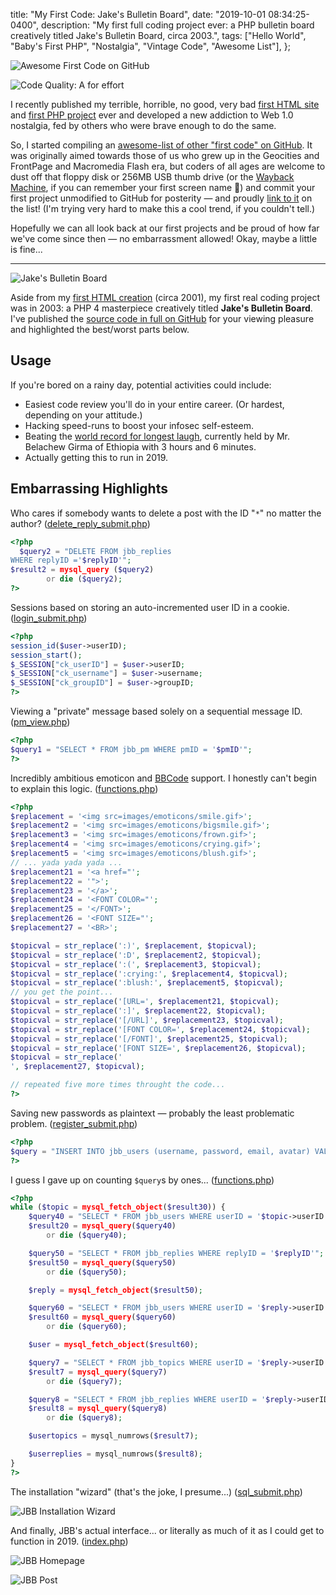   title: "My First Code: Jake's Bulletin Board",
  date: "2019-10-01 08:34:25-0400",
  description:
    "My first full coding project ever: a PHP bulletin board creatively titled Jake's Bulletin Board, circa 2003.",
  tags: ["Hello World", "Baby's First PHP", "Nostalgia", "Vintage Code", "Awesome List"],
};

![Awesome First Code on GitHub](./netscape.png)

![Code Quality: A for effort](./badges.png)

I recently published my terrible, horrible, no good, very bad [first HTML site](https://jakejarvis.github.io/my-first-website/) and [first PHP project](https://github.com/jakejarvis/jbb#readme) ever and developed a new addiction to Web 1.0 nostalgia, fed by others who were brave enough to do the same.

So, I started compiling an [awesome-list of other "first code" on GitHub](https://github.com/jakejarvis/awesome-first-code). It was originally aimed towards those of us who grew up in the Geocities and FrontPage and Macromedia Flash era, but coders of all ages are welcome to dust off that floppy disk or 256MB USB thumb drive (or the [Wayback Machine](https://archive.org/web/), if you can remember your first screen name 😬) and commit your first project unmodified to GitHub for posterity — and proudly [link to it](https://github.com/jakejarvis/awesome-first-code/edit/master/readme.md) on the list! (I'm trying very hard to make this a cool trend, if you couldn't tell.)

Hopefully we can all look back at our first projects and be proud of how far we've come since then — no embarrassment allowed! Okay, maybe a little is fine...

---

![Jake's Bulletin Board](./jbb-logo.png)

Aside from my [first HTML creation](https://jakejarvis.github.io/my-first-website/) (circa 2001), my first real coding project was in 2003: a PHP 4 masterpiece creatively titled **Jake's Bulletin Board**. I've published the [source code in full on GitHub](https://github.com/jakejarvis/jbb) for your viewing pleasure and highlighted the best/worst parts below.

## Usage

If you're bored on a rainy day, potential activities could include:

- Easiest code review you'll do in your entire career. (Or hardest, depending on your attitude.)
- Hacking speed-runs to boost your infosec self-esteem.
- Beating the [world record for longest laugh](http://goldenbookofrecords.com/longest-laughter/), currently held by Mr. Belachew Girma of Ethiopia with 3 hours and 6 minutes.
- Actually getting this to run in 2019.

## Embarrassing Highlights

Who cares if somebody wants to delete a post with the ID "`*`" no matter the author? ([delete_reply_submit.php](https://github.com/jakejarvis/jbb/blob/87b606797414b2fe563af85e269566fc5e076cc5/delete_reply_submit.php#L9))

```php showLineNumbers
<?php
  $query2 = "DELETE FROM jbb_replies
WHERE replyID ='$replyID'";
$result2 = mysql_query ($query2)
        or die ($query2);
?>
```

Sessions based on storing an auto-incremented user ID in a cookie. ([login_submit.php](https://github.com/jakejarvis/jbb/blob/87b606797414b2fe563af85e269566fc5e076cc5/login_submit.php#L28))

```php showLineNumbers
<?php
session_id($user->userID);
session_start();
$_SESSION["ck_userID"] = $user->userID;
$_SESSION["ck_username"] = $user->username;
$_SESSION["ck_groupID"] = $user->groupID;
?>
```

Viewing a "private" message based solely on a sequential message ID. ([pm_view.php](https://github.com/jakejarvis/jbb/blob/87b606797414b2fe563af85e269566fc5e076cc5/pm_view.php#L13))

```php showLineNumbers
<?php
$query1 = "SELECT * FROM jbb_pm WHERE pmID = '$pmID'";
?>
```

Incredibly ambitious emoticon and [BBCode](https://en.wikipedia.org/wiki/BBCode) support. I honestly can't begin to explain this logic. ([functions.php](https://github.com/jakejarvis/jbb/blob/87b606797414b2fe563af85e269566fc5e076cc5/functions.php#L18))

```php showLineNumbers
<?php
$replacement = '<img src=images/emoticons/smile.gif>';
$replacement2 = '<img src=images/emoticons/bigsmile.gif>';
$replacement3 = '<img src=images/emoticons/frown.gif>';
$replacement4 = '<img src=images/emoticons/crying.gif>';
$replacement5 = '<img src=images/emoticons/blush.gif>';
// ... yada yada yada ...
$replacement21 = '<a href="';
$replacement22 = '">';
$replacement23 = '</a>';
$replacement24 = '<FONT COLOR="';
$replacement25 = '</FONT>';
$replacement26 = '<FONT SIZE="';
$replacement27 = '<BR>';

$topicval = str_replace(':)', $replacement, $topicval);
$topicval = str_replace(':D', $replacement2, $topicval);
$topicval = str_replace(':(', $replacement3, $topicval);
$topicval = str_replace(':crying:', $replacement4, $topicval);
$topicval = str_replace(':blush:', $replacement5, $topicval);
// you get the point...
$topicval = str_replace('[URL=', $replacement21, $topicval);
$topicval = str_replace(':]', $replacement22, $topicval);
$topicval = str_replace('[/URL]', $replacement23, $topicval);
$topicval = str_replace('[FONT COLOR=', $replacement24, $topicval);
$topicval = str_replace('[/FONT]', $replacement25, $topicval);
$topicval = str_replace('[FONT SIZE=', $replacement26, $topicval);
$topicval = str_replace('
', $replacement27, $topicval);

// repeated five more times throught the code...
?>
```

Saving new passwords as plaintext — probably the least problematic problem. ([register_submit.php](https://github.com/jakejarvis/jbb/blob/87b606797414b2fe563af85e269566fc5e076cc5/register_submit.php#L10))

```php showLineNumbers
<?php
$query = "INSERT INTO jbb_users (username, password, email, avatar) VALUES ('$username','$password','$email','images/avatars/noavatar.gif')";
?>
```

I guess I gave up on counting `$query`s by ones... ([functions.php](https://github.com/jakejarvis/jbb/blob/87b606797414b2fe563af85e269566fc5e076cc5/functions.php#L231))

```php showLineNumbers
<?php
while ($topic = mysql_fetch_object($result30)) {
    $query40 = "SELECT * FROM jbb_users WHERE userID = '$topic->userID'";
    $result20 = mysql_query($query40)
        or die ($query40);

    $query50 = "SELECT * FROM jbb_replies WHERE replyID = '$replyID'";
    $result50 = mysql_query($query50)
        or die ($query50);

    $reply = mysql_fetch_object($result50);

    $query60 = "SELECT * FROM jbb_users WHERE userID = '$reply->userID'";
    $result60 = mysql_query($query60)
        or die ($query60);

    $user = mysql_fetch_object($result60);

    $query7 = "SELECT * FROM jbb_topics WHERE userID = '$reply->userID'";
    $result7 = mysql_query($query7)
        or die ($query7);

    $query8 = "SELECT * FROM jbb_replies WHERE userID = '$reply->userID'";
    $result8 = mysql_query($query8)
        or die ($query8);

    $usertopics = mysql_numrows($result7);

    $userreplies = mysql_numrows($result8);
}
?>
```

The installation "wizard" (that's the joke, I presume...) ([sql_submit.php](https://github.com/jakejarvis/jbb/blob/87b606797414b2fe563af85e269566fc5e076cc5/setup/sql_submit.php))

![JBB Installation Wizard](./jbb-screen1.png)

And finally, JBB's actual interface... or literally as much of it as I could get to function in 2019. ([index.php](https://github.com/jakejarvis/jbb/blob/87b606797414b2fe563af85e269566fc5e076cc5/index.php))

![JBB Homepage](./jbb-screen3.png)

![JBB Post](./jbb-screen4.png)
